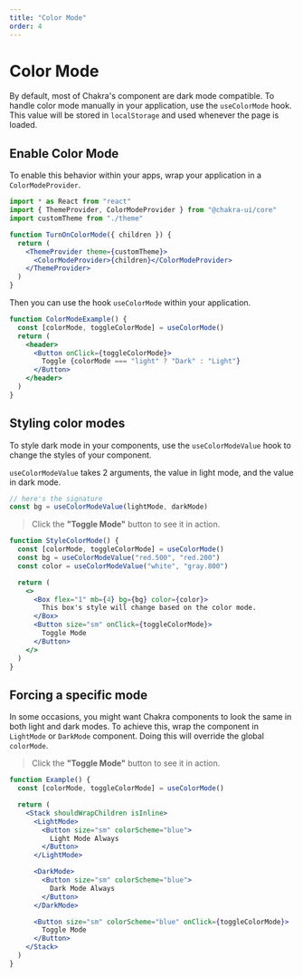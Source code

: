 ```yaml
---
title: "Color Mode"
order: 4
---
```


# Color Mode

By default, most of Chakra's component are dark mode compatible. To handle color
mode manually in your application, use the `useColorMode` hook. This value will
be stored in `localStorage` and used whenever the page is loaded.

## Enable Color Mode

To enable this behavior within your apps, wrap your application in a
`ColorModeProvider`.

```jsx live=false
import * as React from "react"
import { ThemeProvider, ColorModeProvider } from "@chakra-ui/core"
import customTheme from "./theme"

function TurnOnColorMode({ children }) {
  return (
    <ThemeProvider theme={customTheme}>
      <ColorModeProvider>{children}</ColorModeProvider>
    </ThemeProvider>
  )
}
```

Then you can use the hook `useColorMode` within your application.

```jsx
function ColorModeExample() {
  const [colorMode, toggleColorMode] = useColorMode()
  return (
    <header>
      <Button onClick={toggleColorMode}>
        Toggle {colorMode === "light" ? "Dark" : "Light"}
      </Button>
    </header>
  )
}
```

## Styling color modes

To style dark mode in your components, use the `useColorModeValue` hook to
change the styles of your component.

`useColorModeValue` takes 2 arguments, the value in light mode, and the value in
dark mode.

```jsx live=false
// here's the signature
const bg = useColorModeValue(lightMode, darkMode)
```

> Click the **"Toggle Mode"** button to see it in action.

```jsx
function StyleColorMode() {
  const [colorMode, toggleColorMode] = useColorMode()
  const bg = useColorModeValue("red.500", "red.200")
  const color = useColorModeValue("white", "gray.800")

  return (
    <>
      <Box flex="1" mb={4} bg={bg} color={color}>
        This box's style will change based on the color mode.
      </Box>
      <Button size="sm" onClick={toggleColorMode}>
        Toggle Mode
      </Button>
    </>
  )
}
```

## Forcing a specific mode

In some occasions, you might want Chakra components to look the same in both
light and dark modes. To achieve this, wrap the component in `LightMode` or
`DarkMode` component. Doing this will override the global `colorMode`.

> Click the **"Toggle Mode"** button to see it in action.

```jsx
function Example() {
  const [colorMode, toggleColorMode] = useColorMode()

  return (
    <Stack shouldWrapChildren isInline>
      <LightMode>
        <Button size="sm" colorScheme="blue">
          Light Mode Always
        </Button>
      </LightMode>

      <DarkMode>
        <Button size="sm" colorScheme="blue">
          Dark Mode Always
        </Button>
      </DarkMode>

      <Button size="sm" colorScheme="blue" onClick={toggleColorMode}>
        Toggle Mode
      </Button>
    </Stack>
  )
}
```
